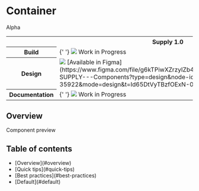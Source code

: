 

<Meta of={WtgContainer} />

<div className="component-header">
    <h1>Container</h1>
    <span className="component-status-badge">Alpha</span>
</div>

<table style={{ width: '100%' }} className="component-status">
    <tr>
        <th></th>
        <th scope="col" className="th-center">
            Supply 1.0
        </th>
        <th scope="col">Supply 0.5</th>
    </tr>
    <tr>
        <th scope="row">Build</th>
        <td>
            {' '}
            <img className="status-chip" src={statusPlanned}></img> Work in Progress
        </td>
        <td>
            <img className="status-chip" src={statusAvailable}></img> Available
        </td>
    </tr>
    <tr>
        <th scope="row">Design</th>
        <td>
            <img className="status-chip" src={statusAvailable}></img> [Available in Figma](https://www.figma.com/file/g6kTPiwXZrzyIZb4i41RYl/%5BCargoWise%5D-SUPPLY---Components?type=design&node-id=3156-35922&mode=design&t=Id65DtVyTBzfOExN-0)
        </td>
        <td>
            <img className="status-chip" src={statusAvailable}></img> [Available in Figma](https://www.figma.com/file/g6kTPiwXZrzyIZb4i41RYl/%5BCargoWise%5D-SUPPLY---Components?type=design&node-id=3156-35922&mode=design&t=Id65DtVyTBzfOExN-0)
        </td>
    </tr>
    <tr>
        <th scope="row">Documentation</th>
        <td>
            {' '}
            <img className="status-chip" src={statusPlanned}></img> Work in Progress
        </td>
        <td>
            {' '}
            <img className="status-chip" src={statusDeprecated}></img> Deprecated
        </td>
    </tr>
</table>

## Overview

<p className="component-description">
    <Description />
</p>

<div className="component-preview grid">
    <span>Component preview</span>
    <Story of={WtgContainer.Default} />
</div>

## Table of contents

<ul>
    <li>[Overview](#overview)</li>
    <li>[Quick tips](#quick-tips)</li>
    <li>[Best practices](#best-practices)</li>
    <li>[Default](#default)</li>
</ul>
